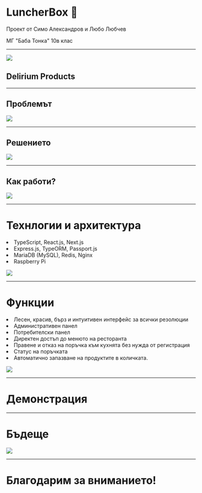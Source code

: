 
# LuncherBox 🥩

<Head>
  <title>LuncherBox</title>
</Head>

Проект от Симо Александров и Любо Любчев

МГ "Баба Тонка" 10в клас

---

![](static/dpnobg.png)

<div
  css={`
    text-align: center;
  `}
>
  <h2>Delirium Products</h2>
</div>

---


## Проблемът

![](static/problem.jpg)

---


## Решението

![](static/ipad.png)

---


## Как работи?

![](static/iphone.png)

---


<div>
  <Appear>
    <h1>Технлогии и архитектура </h1>
    <li>TypeScript, React.js, Next.js</li>
    <li>Express.js, TypeORM, Passport.js</li>
    <li>MariaDB (MySQL), Redis, Nginx</li>
    <li>Raspberry Pi</li>
  </Appear>
</div>

![](static/arch.png)

---


<div>
  <h1>Функции </h1>
  <Appear>
    <li>Лесен, красив, бърз и интуитивен интерфейс за всички резолюции</li>
    <li>Административен панел</li>
    <li>Потребителски панел</li>
    <li>Директен достъп до менюто на ресторанта</li>
    <li>Правене и отказ на поръчка към кухнята без нужда от регистрация</li>
    <li>Статус на поръчката</li>
    <li>Автоматично запазване на продуктите в количката.</li>
  </Appear>
</div>

![](static/admin.png)

---

# Демонстрация

---


# Бъдеще

![](static/clock.png)

---

# Благодарим за вниманието!
